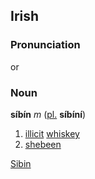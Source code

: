 ==Irish==
===Pronunciation===
{{IPA|[&#712;&#643;i&#720;b&#690;i&#720;n&#690;]}} or {{IPA|[&#643;i&#720;&#712;b&#690;i&#720;n&#690;]}}
===Noun===
'''síbín''' ''m'' ([[plural|pl.]] '''síbíní''')
#[[illicit]] [[whiskey]]
#[[shebeen]]

[[Category:Irish language|Sibin]]